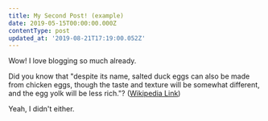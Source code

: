 ```yaml
---
title: My Second Post! (example)
date: 2019-05-15T00:00:00.000Z
contentType: post
updated_at: '2019-08-21T17:19:00.052Z'
---
```


Wow! I love blogging so much already.

Did you know that "despite its name, salted duck eggs can also be made from chicken eggs, though the taste and texture will be somewhat different, and the egg yolk will be less rich."? ([Wikipedia Link](http://en.wikipedia.org/wiki/Salted_duck_egg))

Yeah, I didn't either.
